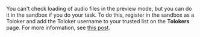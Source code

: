 <Cut title="How do I enable loading audio files in preview mode?">

You can't check loading of audio files in the preview mode, but you can do it in the sandbox if you do your task. To do this, register in the sandbox as a Toloker and add the Toloker username to your trusted list on the **Tolokers** page. For more information, see [this post](https://toloka.ai/en/docs/guide/concepts/sandbox).

</Cut>